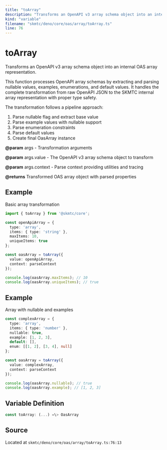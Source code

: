```yaml
---
title: "toArray"
description: "Transforms an OpenAPI v3 array schema object into an internal OAS array representation."
kind: "variable"
filename: "skmtc/deno/core/oas/array/toArray.ts"
line: 76
---
```


# toArray

Transforms an OpenAPI v3 array schema object into an internal OAS array representation.

This function processes OpenAPI array schemas by extracting and parsing nullable values,
examples, enumerations, and default values. It handles the complete transformation from
raw OpenAPI JSON to the SKMTC internal array representation with proper type safety.

The transformation follows a pipeline approach:
1. Parse nullable flag and extract base value
2. Parse example values with nullable support
3. Parse enumeration constraints
4. Parse default values  
5. Create final OasArray instance


**@param** args - Transformation arguments

**@param** args.value - The OpenAPI v3 array schema object to transform

**@param** args.context - Parse context providing utilities and tracing

**@returns** Transformed OAS array object with parsed properties


## Example

Basic array transformation
```typescript
import { toArray } from '@skmtc/core';

const openApiArray = {
  type: 'array',
  items: { type: 'string' },
  maxItems: 10,
  uniqueItems: true
};

const oasArray = toArray({
  value: openApiArray,
  context: parseContext
});

console.log(oasArray.maxItems); // 10
console.log(oasArray.uniqueItems); // true
```


## Example

Array with nullable and examples
```typescript
const complexArray = {
  type: 'array',
  items: { type: 'number' },
  nullable: true,
  example: [1, 2, 3],
  default: [],
  enum: [[1, 2], [3, 4], null]
};

const oasArray = toArray({
  value: complexArray,
  context: parseContext
});

console.log(oasArray.nullable); // true
console.log(oasArray.example); // [1, 2, 3]
```

## Variable Definition

```typescript
const toArray: (...) =\> OasArray
```

## Source

Located at `skmtc/deno/core/oas/array/toArray.ts:76:13`
